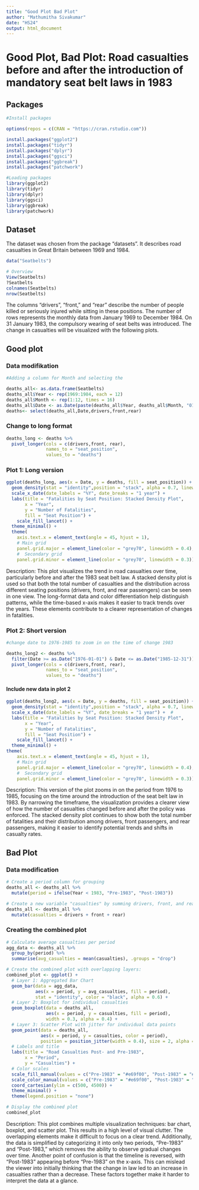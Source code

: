 ```yaml
---
title: "Good Plot Bad Plot"
author: "Mathumitha Sivakumar"
date: "HS24"
output: html_document
---
```


# Good Plot, Bad Plot: Road casualties before and after the introduction of mandatory seat belt laws in 1983

## Packages

```r

#Install packages 

options(repos = c(CRAN = "https://cran.rstudio.com"))

install.packages("ggplot2") 
install.packages("tidyr")    
install.packages("dplyr")    
install.packages("ggsci")
install.packages("ggbreak")
install.packages("patchwork") 

#Loading packages 
library(ggplot2)
library(tidyr)
library(dplyr)
library(ggsci)
library(ggbreak)
library(patchwork)

```

## Dataset

The dataset was chosen from the package "datasets". It describes road casualties in Great Britain between 1969 and 1984.

```r

data("Seatbelts")

# Overview 
View(Seatbelts)
?Seatbelts
colnames(Seatbelts)
nrow(Seatbelts)

```

The columns "drivers", "front," and "rear" describe the number of people killed or seriously injured while sitting in these positions. The number of rows represents the monthly data from January 1969 to December 1984. On 31 January 1983, the compulsory wearing of seat belts was introduced. The change in casualties will be visualized with the following plots.

## Good plot

### Data modifikation

```r
#Adding a column for Month and selecting the 

deaths_all<- as.data.frame(Seatbelts)
deaths_all$Year <- rep(1969:1984, each = 12)
deaths_all$Month <- rep(1:12, times = 16)
deaths_all$Date <- as.Date(paste(deaths_all$Year, deaths_all$Month, "01", sep = "-"), format = "%Y-%m-%d")
deaths<- select(deaths_all,Date,drivers,front,rear)

```

### Change to long format

```r

deaths_long <- deaths %>%
  pivot_longer(cols = c(drivers,front, rear), 
               names_to = "seat_position", 
               values_to = "deaths")

```

### Plot 1: Long version

```r

ggplot(deaths_long, aes(x = Date, y = deaths, fill = seat_position)) +
  geom_density(stat = "identity",position = "stack", alpha = 0.7, linewidth = 0.2) +  
  scale_x_date(date_labels = "%Y", date_breaks = "1 year") +  
  labs(title = "Fatalities by Seat Position: Stacked Density Plot",
       x = "Year",
       y = "Number of Fatalities",
       fill = "Seat Position") +
    scale_fill_lancet() +   
  theme_minimal() +
  theme(
    axis.text.x = element_text(angle = 45, hjust = 1),
    # Main grid
    panel.grid.major = element_line(color = "grey70", linewidth = 0.4),  
    #  Secondary grid
    panel.grid.minor = element_line(color = "grey70", linewidth = 0.3))

```

Description: This plot visualizes the trend in road casualties over time, particularly before and after the 1983 seat belt law. A stacked density plot is used so that both the total number of casualties and the distribution across different seating positions (drivers, front, and rear passengers) can be seen in one view. The long-format data and color differentiation help distinguish patterns, while the time-based x-axis makes it easier to track trends over the years. These elements contribute to a clearer representation of changes in fatalities.

### Plot 2: Short version

```r

#change date to 1976-1985 to zoom in on the time of change 1983

deaths_long2 <- deaths %>%
  filter(Date >= as.Date("1976-01-01") & Date <= as.Date("1985-12-31")) %>%
  pivot_longer(cols = c(drivers,front, rear), 
               names_to = "seat_position", 
               values_to = "deaths")

```

#### Include new data in plot 2

```r

ggplot(deaths_long2, aes(x = Date, y = deaths, fill = seat_position)) +
  geom_density(stat = "identity",position = "stack", alpha = 0.7, linewidth = 0.2) +  
  scale_x_date(date_labels = "%Y", date_breaks = "1 year") +  #
  labs(title = "Fatalities by Seat Position: Stacked Density Plot",
       x = "Year",
       y = "Number of Fatalities",
       fill = "Seat Position") +
    scale_fill_lancet() +   
  theme_minimal() +
theme(
    axis.text.x = element_text(angle = 45, hjust = 1),
    # Main grid
    panel.grid.major = element_line(color = "grey70", linewidth = 0.4),  
    #  Secondary grid
    panel.grid.minor = element_line(color = "grey70", linewidth = 0.3))

```

Description: This version of the plot zooms in on the period from 1976 to 1985, focusing on the time around the introduction of the seat belt law in 1983. By narrowing the timeframe, the visualization provides a clearer view of how the number of casualties changed before and after the policy was enforced. The stacked density plot continues to show both the total number of fatalities and their distribution among drivers, front passengers, and rear passengers, making it easier to identify potential trends and shifts in casualty rates.

## Bad Plot

### Data modification

```r
# Create a period column for grouping
deaths_all <- deaths_all %>%
  mutate(period = ifelse(Year < 1983, "Pre-1983", "Post-1983"))

# Create a new variable "casualties" by summing drivers, front, and rear casualties
deaths_all <- deaths_all %>%
  mutate(casualties = drivers + front + rear)

```

### Creating the combined plot

```r

# Calculate average casualties per period
agg_data <- deaths_all %>%
  group_by(period) %>%
  summarise(avg_casualties = mean(casualties), .groups = "drop")

# Create the combined plot with overlapping layers:
combined_plot <- ggplot() +
  # Layer 1: Aggregated Bar Chart
  geom_bar(data = agg_data, 
           aes(x = period, y = avg_casualties, fill = period),
           stat = "identity", color = "black", alpha = 0.6) +
  # Layer 2: Boxplot for individual casualties
  geom_boxplot(data = deaths_all,
               aes(x = period, y = casualties, fill = period),
               width = 0.3, alpha = 0.4) +
  # Layer 3: Scatter Plot with jitter for individual data points
  geom_point(data = deaths_all, 
             aes(x = period, y = casualties, color = period),
             position = position_jitter(width = 0.4), size = 2, alpha = 0.7)+
  # Labels and title
  labs(title = "Road Casualties Post- and Pre-1983",
       x = "Period",
       y = "Casualties") +
  # Color scales
  scale_fill_manual(values = c("Pre-1983" = "#e69f00", "Post-1983" = "#56B4E9")) +
  scale_color_manual(values = c("Pre-1983" = "#e69f00", "Post-1983" = "#56B4E9")) +
  coord_cartesian(ylim = c(500, 4500)) +  
  theme_minimal() +
  theme(legend.position = "none")  

# Display the combined plot
combined_plot

```

Description: This plot combines multiple visualization techniques: bar chart, boxplot, and scatter plot. This results in a high level of visual clutter. The overlapping elements make it difficult to focus on a clear trend. Additionally, the data is simplified by categorizing it into only two periods, "Pre-1983" and "Post-1983," which removes the ability to observe gradual changes over time. Another point of confusion is that the timeline is reversed, with "Post-1983" appearing before "Pre-1983" on the x-axis. This can mislead the viewer into initially thinking that the change in law led to an increase in casualties rather than a decrease. These factors together make it harder to interpret the data at a glance.
